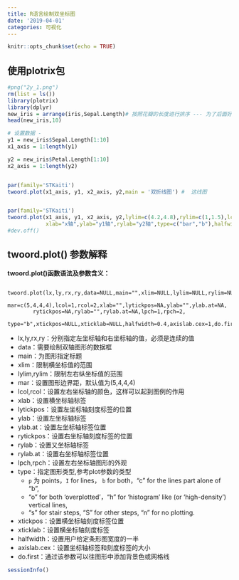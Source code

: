 ```yaml
---
title: R语言绘制双坐标图
date: '2019-04-01'
categories: 可视化
---
```



```r
knitr::opts_chunk$set(echo = TRUE)
```

## 使用plotrix包

```r
#png("2y_1.png")
rm(list = ls())
library(plotrix)
library(dplyr)
new_iris = arrange(iris,Sepal.Length)# 按照花瓣的长度进行排序 --- 为了后面好看  
head(new_iris,10)

# 设置数据 -
y1 = new_iris$Sepal.Length[1:10]
x1_axis = 1:length(y1)

y2 = new_iris$Petal.Length[1:10]
x2_axis = 1:length(y2)


par(family='STKaiti')
twoord.plot(x1_axis, y1, x2_axis, y2,main = '双折线图') #  这线图


par(family='STKaiti')
twoord.plot(x1_axis, y1, x2_axis, y2,lylim=c(4.2,4.8),rylim=c(1,1.5),lcol=4,rcol=2,main = '折线图和条形图',
            xlab="x轴",ylab="y1轴",rylab="y2轴",type=c("bar","b"),halfwidth=0.2) # 折线图和条形图
#dev.off()


```


## twoord.plot() 参数解释 

**twoord.plot()函数语法及参数含义：**

```
 twoord.plot(lx,ly,rx,ry,data=NULL,main="",xlim=NULL,lylim=NULL,rylim=NULL,
 		mar=c(5,4,4,4),lcol=1,rcol=2,xlab="",lytickpos=NA,ylab="",ylab.at=NA,
 		rytickpos=NA,rylab="",rylab.at=NA,lpch=1,rpch=2,
 		type="b",xtickpos=NULL,xticklab=NULL,halfwidth=0.4,axislab.cex=1,do.first=NULL,...)
```

- lx,ly,rx,ry：分别指定左坐标轴和右坐标轴的值，必须是连续的值
- data：需要绘制双轴图形的数据框
- main：为图形指定标题
- xlim：限制横坐标值的范围
- lylim,rylim：限制左右纵坐标值的范围
- mar：设置图形边界距，默认值为(5,4,4,4)
- lcol,rcol：设置左右坐标轴的颜色，这样可以起到图例的作用
- xlab：设置横坐标轴标签
- lytickpos：设置左坐标轴刻度标签的位置
- ylab：设置左坐标轴标签
- ylab.at：设置左坐标轴标签位置
- rytickpos：设置右坐标轴刻度标签的位置
- rylab：设置又坐标轴标签
- rylab.at：设置右坐标轴标签位置
- lpch,rpch：设置左右坐标轴图形的外观
- type：指定图形类型,参考plot参数的类型
  - `p` 为 points，`I` for lines， `b` for both，"c" for the lines part alone of "b",
  - "o" for both ‘overplotted’，"h" for ‘histogram’ like (or ‘high-density’) vertical lines,
  - "s" for stair steps, "S" for other steps, "n" for no plotting.
- xtickpos：设置横坐标轴刻度标签位置
- xticklab：设置横坐标轴刻度标签
- halfwidth：设置用户给定条形图宽度的一半
- axislab.cex：设置坐标轴标签和刻度标签的大小
- do.first：通过该参数可以往图形中添加背景色或网格线


```r
sessionInfo()
```

